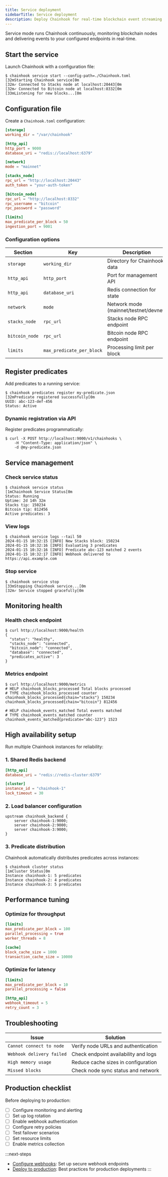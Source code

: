 ```yaml
---
title: Service deployment
sidebarTitle: Service deployment
description: Deploy Chainhook for real-time blockchain event streaming.
---
```


Service mode runs Chainhook continuously, monitoring blockchain nodes and delivering events to your configured endpoints in real-time.

## Start the service

Launch Chainhook with a configuration file:

```terminal
$ chainhook service start --config-path=./Chainhook.toml
[32mStarting Chainhook service[0m
[32m✓ Connected to Stacks node at localhost:20443[0m
[32m✓ Connected to Bitcoin node at localhost:8332[0m
[33mListening for new blocks...[0m
```

## Configuration file

Create a `Chainhook.toml` configuration:

```toml Chainhook.toml
[storage]
working_dir = "/var/chainhook"

[http_api]
http_port = 9000
database_uri = "redis://localhost:6379"

[network]
mode = "mainnet"

[stacks_node]
rpc_url = "http://localhost:20443"
auth_token = "your-auth-token"

[bitcoin_node]
rpc_url = "http://localhost:8332"
rpc_username = "bitcoin"
rpc_password = "password"

[limits]
max_predicate_per_block = 50
ingestion_port = 9001
```

### Configuration options

| Section | Key | Description |
|---------|-----|-------------|
| `storage` | `working_dir` | Directory for Chainhook data |
| `http_api` | `http_port` | Port for management API |
| `http_api` | `database_uri` | Redis connection for state |
| `network` | `mode` | Network mode (mainnet/testnet/devnet) |
| `stacks_node` | `rpc_url` | Stacks node RPC endpoint |
| `bitcoin_node` | `rpc_url` | Bitcoin node RPC endpoint |
| `limits` | `max_predicate_per_block` | Processing limit per block |

## Register predicates

Add predicates to a running service:

```terminal
$ chainhook predicates register my-predicate.json
[32mPredicate registered successfully[0m
UUID: abc-123-def-456
Status: Active
```

### Dynamic registration via API

Register predicates programmatically:

```terminal
$ curl -X POST http://localhost:9000/v1/chainhooks \
    -H "Content-Type: application/json" \
    -d @my-predicate.json
```

## Service management

### Check service status

```terminal
$ chainhook service status
[1mChainhook Service Status[0m
Status: Running
Uptime: 2d 14h 32m
Stacks tip: 150234
Bitcoin tip: 812456
Active predicates: 3
```

### View logs

```terminal
$ chainhook service logs --tail 50
2024-01-15 10:32:15 [INFO] New Stacks block: 150234
2024-01-15 10:32:16 [INFO] Evaluating 3 predicates
2024-01-15 10:32:16 [INFO] Predicate abc-123 matched 2 events
2024-01-15 10:32:17 [INFO] Webhook delivered to https://api.example.com
```

### Stop service

```terminal
$ chainhook service stop
[33mStopping Chainhook service...[0m
[32m✓ Service stopped gracefully[0m
```

## Monitoring health

### Health check endpoint

```terminal
$ curl http://localhost:9000/health
{
  "status": "healthy",
  "stacks_node": "connected",
  "bitcoin_node": "connected", 
  "database": "connected",
  "predicates_active": 3
}
```

### Metrics endpoint

```terminal
$ curl http://localhost:9000/metrics
# HELP chainhook_blocks_processed Total blocks processed
# TYPE chainhook_blocks_processed counter
chainhook_blocks_processed{chain="stacks"} 150234
chainhook_blocks_processed{chain="bitcoin"} 812456

# HELP chainhook_events_matched Total events matched
# TYPE chainhook_events_matched counter  
chainhook_events_matched{predicate="abc-123"} 1523
```

## High availability setup

Run multiple Chainhook instances for reliability:

### 1. Shared Redis backend

```toml Chainhook-ha.toml
[http_api]
database_uri = "redis://redis-cluster:6379"

[cluster]
instance_id = "chainhook-1"
lock_timeout = 30
```

### 2. Load balancer configuration

```nginx
upstream chainhook_backend {
    server chainhook-1:9000;
    server chainhook-2:9000;
    server chainhook-3:9000;
}
```

### 3. Predicate distribution

Chainhook automatically distributes predicates across instances:

```terminal
$ chainhook cluster status
[1mCluster Status[0m
Instance chainhook-1: 5 predicates
Instance chainhook-2: 4 predicates  
Instance chainhook-3: 5 predicates
```

## Performance tuning

### Optimize for throughput

```toml
[limits]
max_predicate_per_block = 100
parallel_processing = true
worker_threads = 8

[cache]
block_cache_size = 1000
transaction_cache_size = 10000
```

### Optimize for latency

```toml
[limits]
max_predicate_per_block = 10
parallel_processing = false

[http_api]
webhook_timeout = 5
retry_count = 3
```

## Troubleshooting

| Issue | Solution |
|-------|----------|
| `Cannot connect to node` | Verify node URLs and authentication |
| `Webhook delivery failed` | Check endpoint availability and logs |
| `High memory usage` | Reduce cache sizes in configuration |
| `Missed blocks` | Check node sync status and network |

## Production checklist

Before deploying to production:

- [ ] Configure monitoring and alerting
- [ ] Set up log rotation
- [ ] Enable webhook authentication
- [ ] Configure retry policies
- [ ] Test failover scenarios
- [ ] Set resource limits
- [ ] Enable metrics collection

:::next-steps
- [Configure webhooks](/tools/chainhook/webhook-server/webhook-setup): Set up secure webhook endpoints
- [Deploy to production](/tools/chainhook/integrations/deployment): Best practices for production deployments
:::